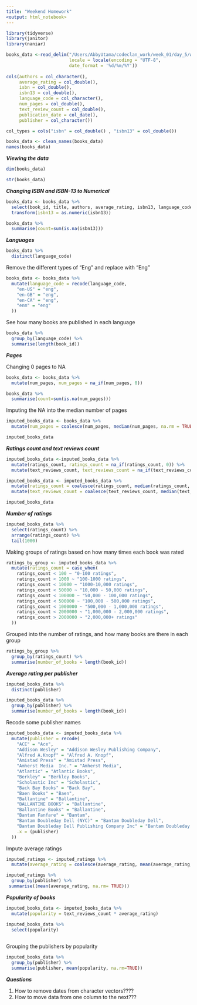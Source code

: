 ```yaml
---
title: "Weekend Homework"
<output: html_notebook>
---
```


```r
library(tidyverse)
library(janitor)
library(naniar)

books_data <-read_delim("/Users/AbbyUtama/codeclan_work/week_01/day_5/weekend_homework/data/books.csv", delim = ",", 
                        locale = locale(encoding = "UTF-8",
                        date_format = '%d/%m/%Y'))
                        
cols(authors = col_character(),
     average_rating = col_double(),
     isbn = col_double(),
     isbn13 = col_double(),
     language_code = col_character(),
     num_pages = col_double(),
     text_review_count = col_double(),
     publication_date = col_date(),
     publisher = col_character())

col_types = cols("isbn" = col_double() , "isbn13" = col_double())

books_data <- clean_names(books_data)
names(books_data)

```
***Viewing the data***
```r
dim(books_data)
```

```r
str(books_data)
```

***Changing ISBN and ISBN-13 to Numerical***

```r
books_data <- books_data %>% 
  select(book_id, title, authors, average_rating, isbn13, language_code, num_pages, ratings_count, text_reviews_count, publication_date, publisher) %>% 
  transform(isbn13 = as.numeric(isbn13))

books_data %>% 
  summarise(count=sum(is.na(isbn13)))
```

***Languages***

```r
books_data %>% 
  distinct(language_code)
```
Remove the different types of "Eng" and replace with "Eng"

```r
books_data <- books_data %>% 
  mutate(language_code = recode(language_code,
    "en-US" = "eng",
    "en-GB" = "eng",
    "en-CA" = "eng",
    "enm" = "eng"
  ))
```

See how many books are published in each language

```r
books_data %>% 
  group_by(language_code) %>% 
  summarise(length(book_id))
```

***Pages***

Changing 0 pages to NA

```r
books_data <- books_data %>% 
  mutate(num_pages, num_pages = na_if(num_pages, 0)) 

books_data %>% 
  summarise(count=sum(is.na(num_pages)))
```
Imputing the NA into the median number of pages
```r
imputed_books_data <- books_data %>% 
  mutate(num_pages = coalesce(num_pages, median(num_pages, na.rm = TRUE)))

imputed_books_data
```
***Ratings count and text reviews count***

```r
imputed_books_data <-imputed_books_data %>% 
  mutate(ratings_count, ratings_count = na_if(ratings_count, 0)) %>% 
  mutate(text_reviews_count, text_reviews_count = na_if(text_reviews_count, 0))

imputed_books_data <- imputed_books_data %>% 
  mutate(ratings_count = coalesce(ratings_count, median(ratings_count, na.rm = TRUE))) %>% 
  mutate(text_reviews_count = coalesce(text_reviews_count, median(text_reviews_count, na.rm = TRUE)))

imputed_books_data
```
***Number of ratings***

```r
imputed_books_data %>% 
  select(ratings_count) %>% 
  arrange(ratings_count) %>% 
  tail(1000)
```

Making groups of ratings based on how many times each book was rated
```r
ratings_by_group <- imputed_books_data %>% 
  mutate(ratings_count = case_when(
    ratings_count < 100 ~ "0-100 ratings",
    ratings_count < 1000 ~ "100-1000 ratings",
    ratings_count < 10000 ~ "1000-10,000 ratings",
    ratings_count < 50000 ~ "10,000 - 50,000 ratings",
    ratings_count < 100000 ~ "50,000 - 100,000 ratings",
    ratings_count < 500000 ~ "100,000 - 500,000 ratings",
    ratings_count < 1000000 ~ "500,000 - 1,000,000 ratings",
    ratings_count < 2000000 ~ "1,000,000 - 2,000,000 ratings",
    ratings_count > 2000000 ~ "2,000,000+ ratings"
  ))
```

Grouped into the number of ratings, and how many books are there in each group

```r
ratings_by_group %>% 
  group_by(ratings_count) %>% 
  summarise(number_of_books = length(book_id))
```

***Average rating per publisher***
```r
imputed_books_data %>% 
  distinct(publisher)
```
```r
imputed_books_data %>% 
  group_by(publisher) %>% 
  summarise(number_of_books = length(book_id))
```


Recode some publisher names


```r
imputed_books_data <- imputed_books_data %>% 
  mutate(publisher = recode(
    "ACE" = "Ace",
    "Addison Wesley" = "Addison Wesley Publishing Company",
    "Alfred A.Knopf" = "Alfred A. Knopf",
    "Amistad Press" = "Amistad Press",
    "Amherst Media  Inc." = "Amherst Media",
    "Atlantic" = "Atlantic Books",
    "Berkley" = "Berkley Books",
    "Scholastic Inc" = "Scholastic",
    "Back Bay Books" = "Back Bay",
    "Baen Books" = "Baen",
    "Ballantine" = "Ballantine",
    "BALLANTINE BOOKS" = "Ballantine",
    "Ballantine Books" = "Ballantine",
    "Bantam Fanfare" = "Bantam",
    "Bantam Doubleday Dell (NYC)" = "Bantam Doubleday Dell",
    "Bantam Doubleday Dell Publishing Company Inc" = "Bantam Doubleday Dell",
    .x = (publisher)
  ))
```


Impute average ratings
```r
imputed_ratings <- imputed_ratings %>% 
  mutate(average_rating = coalesce(average_rating, mean(average_rating, na.rm = TRUE)))
```


```r
imputed_ratings %>% 
  group_by(publisher) %>% 
 summarise((mean(average_rating, na.rm= TRUE)))

```

***Popularity of books***
```r
imputed_books_data <- imputed_books_data %>%
  mutate(popularity = text_reviews_count * average_rating)

imputed_books_data %>% 
  select(popularity)
  
```
Grouping the publishers by popularity
```r
imputed_books_data %>% 
  group_by(publisher) %>% 
  summarise(publisher, mean(popularity, na.rm=TRUE))
```

***Questions***

1. How to remove dates from character vectors????
2. How to move data from one column to the next???

